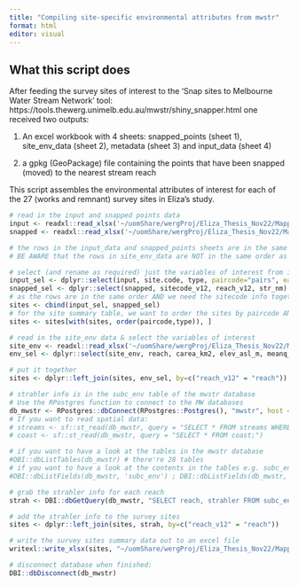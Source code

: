 ```yaml
---
title: "Compiling site-specific environmental attributes from mwstr"
format: html
editor: visual
---
```


## What this script does

After feeding the survey sites of interest to the 'Snap sites to Melbourne Water Stream Network' tool: https://tools.thewerg.unimelb.edu.au/mwstr/shiny_snapper.html one received two outputs:

1.  An excel workbook with 4 sheets: snapped_points (sheet 1), site_env_data (sheet 2), metadata (sheet 3) and input_data (sheet 4)

2.  a gpkg (GeoPackage) file containing the points that have been snapped (moved) to the nearest stream reach

This script assembles the environmental attributes of interest for each of the 27 (works and remnant) survey sites in Eliza's study.

```r
# read in the input and snapped points data 
input <- readxl::read_xlsx('~/uomShare/wergProj/Eliza_Thesis_Nov22/Mapping/snapped_points_2023-10-17.xlsx',sheet=4)
snapped <- readxl::read_xlsx('~/uomShare/wergProj/Eliza_Thesis_Nov22/Mapping/snapped_points_2023-10-17.xlsx',sheet=1)

# the rows in the input_data and snapped_points sheets are in the same order BUT the site.code field is NOT present in the the snapped_points sheet
# BE AWARE that the rows in site_env_data are NOT in the same order as input_data and snapped_points

# select (and rename as required) just the variables of interest from input_data and snapped_points
input_sel <- dplyr::select(input, site.code, type, paircode="pairs", easting_epsg28355 ="x", northing_epsg28355 ="y")
snapped_sel <- dplyr::select(snapped, sitecode_v12, reach_v12, str_nm)
# as the rows are in the same order AND we need the sitecode info together with the reach & other data we cbind them
sites <- cbind(input_sel, snapped_sel)
# for the site summary table, we want to order the sites by paircode AND then by type
sites <- sites[with(sites, order(paircode,type)), ]

# read in the site_env data & select the variables of interest
site_env <- readxl::read_xlsx('~/uomShare/wergProj/Eliza_Thesis_Nov22/Mapping/snapped_points_2023-10-17.xlsx',sheet=2)
env_sel <- dplyr::select(site_env, reach, carea_km2, elev_asl_m, meanq_mm)

# put it together
sites <- dplyr::left_join(sites, env_sel, by=c("reach_v12" = "reach"))

# strahler info is in the subc_env table of the mwstr database
# Use the RPostgres function to connect to the MW databases
db_mwstr <- RPostgres::dbConnect(RPostgres::Postgres(), "mwstr", host = "localhost", port = 5432, user = "readonly", password = "reachcode_42")
# If you want to read spatial data:
# streams <- sf::st_read(db_mwstr, query = "SELECT * FROM streams WHERE sampleable = 1;")
# coast <- sf::st_read(db_mwstr, query = "SELECT * FROM coast;")

# if you want to have a look at the tables in the mwstr database 
#DBI::dbListTables(db_mwstr) # there're 28 tables
# if you want to have a look at the contents in the tables e.g. subc_env and subcs tables
#DBI::dbListFields(db_mwstr, 'subc_env') ; DBI::dbListFields(db_mwstr, 'subcs')

# grab the strahler info for each reach
strah <- DBI::dbGetQuery(db_mwstr, "SELECT reach, strahler FROM subc_env")

# add the strahler info to the survey sites
sites <- dplyr::left_join(sites, strah, by=c("reach_v12" = "reach"))

# write the survey sites summary data out to an excel file
writexl::write_xlsx(sites, "~/uomShare/wergProj/Eliza_Thesis_Nov22/Mapping/eliza_27sites_envdata.xlsx")

# disconnect database when finished:
DBI::dbDisconnect(db_mwstr)
```
